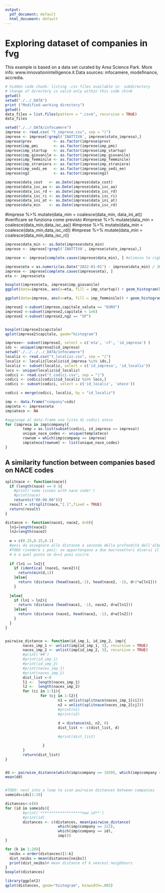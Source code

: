 ```yaml
---
output:
  pdf_document: default
  html_document: default
---
```

# Exploring dataset of companies in fvg {-}

This example is based on a data set curated by Area Science Park. More info: www.innovationintelligence.it
Data sources: infocamere, modefinance, accredia.


```r
# hidden code chunk: listing .csv files available in  subdirectory
# change of directory is valid only within this code chink
getwd()
setwd("./../_DATA")
print ("Modified working directory")
getwd()
data_files = list.files(pattern = ".csv$", recursive = TRUE)
data_files
```
 
 
```r
setwd("./../_DATA/infocamere")
imprese <- read.csv( "t_imprese.csv", sep = "|")
imprese <- imprese[!grepl('INATTIVA', imprese$stato_impresa),]
imprese$prov          <- as.factor(imprese$prov)
imprese$imp_pmi       <- as.factor(imprese$imp_pmi)
imprese$imp_startup   <- as.factor(imprese$imp_startup)
imprese$imp_giovanile <- as.factor(imprese$imp_giovanile)
imprese$imp_femminile <- as.factor(imprese$imp_femminile)
imprese$imp_straniera <- as.factor(imprese$imp_straniera)
imprese$imp_sedi_ee   <- as.factor(imprese$imp_sedi_ee)
imprese$ng2           <- as.factor(imprese$ng2)

```



```r
imprese$data_cost   <- as.Date(imprese$data_cost)
imprese$data_isc_aa <- as.Date(imprese$data_isc_aa)
imprese$data_isc_rd <- as.Date(imprese$data_isc_rd)
imprese$data_isc_ri <- as.Date(imprese$data_isc_ri)
imprese$data_ini_at <- as.Date(imprese$data_ini_at)
imprese$data_min    <- as.Date(imprese$data_isc_rd)

```


#imprese %>% mutate(data_min = coalesce(data_min, data_ini_at)) #verificare se funziona come previsto
#imprese %>% mutate(data_min = coalesce(data_min,data_isc_aa))
#imprese %>% mutate(data_min = coalesce(data_min,data_isc_rd))
#imprese %>% mutate(data_min = coalesce(data_min,data_isc_ri))

```r
imprese$data_min <- as.Date(imprese$data_min)
imprese <- imprese[!grepl('INATTIVA', imprese$stato_impresa),]

imprese <- imprese[complete.cases(imprese$data_min), ] #elimina le righe con NA in data_min

imprese$eta = as.numeric(as.Date("2022-01-01") - imprese$data_min) / 365  #calcola età
imprese <- imprese[complete.cases(imprese$eta), ] 
eta <- imprese$eta


```



```r
boxplot(imprese$eta, imprese$imp_giovanile)
ggplot(data=imprese, aes(x=eta, fill = imp_startup)) + geom_histogram(breaks=seq(0, 100, by=1))
```

 
 
```r
ggplot(data=imprese, aes(x=eta, fill = imp_femminile)) + geom_histogram(breaks=seq(0, 100, by=5))

```
 
 
```r
imprese2 <-subset(imprese,capitale_valuta == "EURO")
imprese2 <-subset(imprese2,capitale < 1e6)
imprese2 <-subset(imprese2,ng2 == "SP")


boxplot(imprese2$capitale)
qplot(imprese2$capitale, geom="histogram")
```


```r


imprese<- subset(imprese2, select = c('eta', 'cf', 'id_impresa') )
ids <- unique(imprese2$id_impresa)
setwd("./../../../_DATA/infocamere")
localiz <- read.csv("t_localizz.csv", sep = "|")
localiz <- localiz[localiz$id_impresa %in% ids,]
localiz <- subset(localiz, select = c('id_impresa', 'id_localiz'))
locs <- unique(localiz$id_localiz)
codici <- read.csv("t_codici.csv", sep = "|")
codici <- codici[codici$id_localiz %in% locs,]
codici <- subset(codici, select = c('id_localiz', 'ateco'))

codici = merge(codici, localiz, by = "id_localiz")

imp <- data.frame("company"=ids)
imp$eta <- imprese$eta
imp$ateco <- NA

#aggiunge al data.frame una lista di codici ateco
for (impresa in imp$company){
        temp = as.list(subset(codici, id_impresa == impresa))
        unique_nace_codes <- unique(temp$ateco)
        rownum = which(imp$company == impresa)
        imp$ateco[rownum] <- list(unique_nace_codes)
}


```
## A similarity function between companies based on NACE codes 

```r

splitnace <- function(nace){
  if (length(nace) == 0 ){
    #print('some issues with nace code!')
    #print(nace)
    return(c("00.00.00"))}
  result = strsplit(nace,"[.]",fixed = TRUE)
  return(result)
}

distance <- function(nace1, nace2, d=0){
  ln1=length(nace1)
  ln2=length(nace2)
  
  w = c(0.25,0.15,0.1)
  #pesi da assegnare alle distanze a seconda della profondità dell'albero
  #TODO rivedere i pesi: se appartengono a due macrosettori diversi il peso è 1
  # e a quel punto se d>=1 puoi uscire
  
  if (ln1 == ln2){
    if (identical (nace1, nace2)){
      return(min(d,1))
    }else{
      return (distance (head(nace1,-1), head(nace2, -1), d+2*w[ln1]))
    }    
    
  }else{
    if (ln1 > ln2){
      return (distance (head(nace1, -1), nace2, d+w[ln1]))
    }else{
      return (distance (nace1, head(nace2, -1), d+w[ln2]))
    }  
  }
}


pairwise_distance <- function(id_imp_1, id_imp_2, imp){
        naces_imp_1 <- unlist(imp[id_imp_1, 3], recursive = TRUE)
        naces_imp_2 <- unlist(imp[id_imp_2, 3], recursive = TRUE)
        #print('##')
        #print(id_imp_1)
        #print(id_imp_2)
        #print(naces_imp_1)
        #print(naces_imp_2)
        dist_list <-0
        l1 <-  length(naces_imp_1)
        l2 <-  length(naces_imp_2)
        for (ci in 1:l1){
                for (cj in 1:l2){
                        n1 = unlist(splitnace(naces_imp_1[ci]))
                        n2 = unlist(splitnace(naces_imp_2[cj]))
                        #print(n1)
                        #print(n2)
                        
                        d = distance(n1, n2, 0)
                        dist_list <- c(dist_list, d)

                        #print(dist_list)

                 }
        }
        return(dist_list)
}


dd <- pairwise_distance(which(imp$company == 1020), which(imp$company == 1036), imp)
mean(dd)


#TODO: nest into a loop to scan pairwise distances between companies
someids=ids[1:20]

distances<-c(0)
for (id in someids){
        #print('*******************new id**')
        #print(id)
        distances <- c(distances, mean(pairwise_distance(
                        which(imp$company == 222), 
                        which(imp$company == id),
                        imp)))
}

for (k in 1:20){
  neibs = order(distances)[1:k]
  dist_neibs = mean(distances[neibs])
  print(dist_neibs)# mean distance of k nearest neighbours
}
boxplot(distances)

library(ggplot2)
qplot(distances, geom="histogram", binwidth=.005)

```
